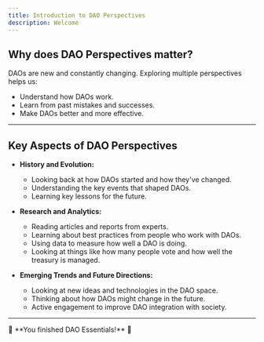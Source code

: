 ```yaml
---
title: Introduction to DAO Perspectives
description: Welcome
---
```


## Why does DAO Perspectives matter?

DAOs are new and constantly changing. Exploring multiple perspectives helps us:

* Understand how DAOs work.
* Learn from past mistakes and successes.
* Make DAOs better and more effective.

---

## Key Aspects of DAO Perspectives

- **History and Evolution:**
    * Looking back at how DAOs started and how they've changed.
    * Understanding the key events that shaped DAOs.
    * Learning key lessons for the future.

- **Research and Analytics:**
    * Reading articles and reports from experts.
    * Learning about best practices from people who work with DAOs.
    * Using data to measure how well a DAO is doing.
    * Looking at things like how many people vote and how well the treasury is managed.

- **Emerging Trends and Future Directions:**
    * Looking at new ideas and technologies in the DAO space.
    * Thinking about how DAOs might change in the future.
    * Active engagement to improve DAO integration with society.

---

<div style={{ textAlign: 'center' }}>
🔖 **You finished DAO Essentials!** 🔖
</div>

